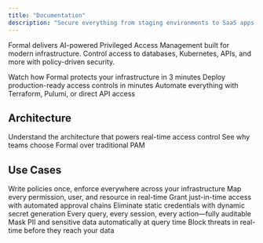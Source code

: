 ```yaml
---
title: "Documentation"
description: "Secure everything from staging environments to SaaS apps with Zero Trust principles that are easy to use and administer"
---
```


Formal delivers AI-powered Privileged Access Management built for modern infrastructure. Control access to databases, Kubernetes, APIs, and more with policy-driven security.

<CardGroup cols={3}>
  <Card
    title="Tour the Product"
    icon="magnifying-glass"
    href="https://formalco.navattic.com/1hh0owa"
  >
    Watch how Formal protects your infrastructure in 3 minutes
  </Card>
  <Card
    title="Get started in 10 minutes"
    icon="bolt"
    href="/docs/guides/getting-started/quickstart"
  >
    Deploy production-ready access controls in minutes
  </Card>
  <Card
    title="Use our API for full control"
    icon="code"
    href="/docs/api/introduction"
  >
    Automate everything with Terraform, Pulumi, or direct API access
  </Card>
</CardGroup>

## Architecture

<CardGroup cols={2}>
  <Card
    title="How Formal Works"
    icon="diagram-project"
    href="#"
  >
    Understand the architecture that powers real-time access control
  </Card>
  <Card
    title="Formal vs Legacy PAM"
    icon="shield-halved"
    href="#"
  >
    See why teams choose Formal over traditional PAM
  </Card>
</CardGroup>

## Use Cases

<CardGroup cols={2}>
  <Card
    title="Infrastructure Access Control with Policies"
    icon="shield-check"
    href="#"
  >
    Write policies once, enforce everywhere across your infrastructure
  </Card>
  <Card
    title="Organization Data Access Control Graph"
    icon="sitemap"
    href="#"
  >
    Map every permission, user, and resource in real-time
  </Card>
  <Card
    title="Privileged Access Approval/Escalation Workflows"
    icon="user-lock"
    href="#"
  >
    Grant just-in-time access with automated approval chains
  </Card>
  <Card
    title="Authentication and Secret Management"
    icon="key"
    href="#"
  >
    Eliminate static credentials with dynamic secret generation
  </Card>
  <Card
    title="Enterprise Audit Logs"
    icon="file-lines"
    href="#"
  >
    Every query, every session, every action—fully auditable
  </Card>
  <Card
    title="Dynamic Data Redaction"
    icon="eye-slash"
    href="#"
  >
    Mask PII and sensitive data automatically at query time
  </Card>
  <Card
    title="Live Threat Monitoring and Enforcement"
    icon="radar"
    href="#"
  >
    Block threats in real-time before they reach your data
  </Card>
</CardGroup>
